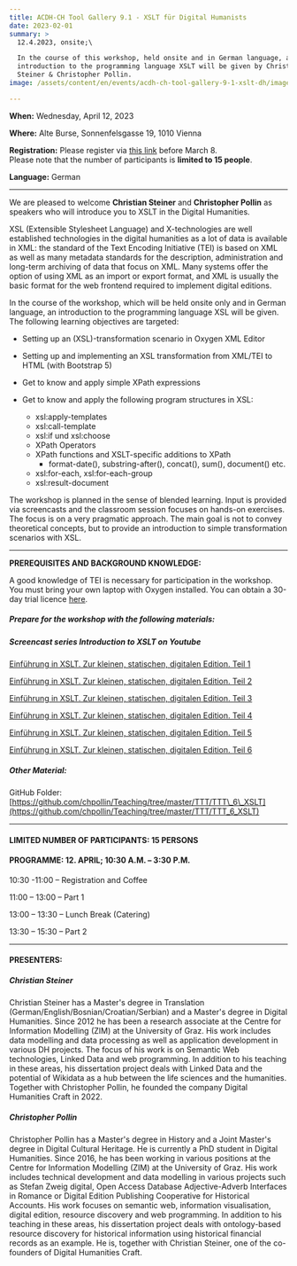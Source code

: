 ```yaml
---
title: ACDH-CH Tool Gallery 9.1 - XSLT für Digital Humanists
date: 2023-02-01
summary: >
  12.4.2023, onsite;\

  In the course of this workshop, held onsite and in German language, an
  introduction to the programming language XSLT will be given by Christian
  Steiner & Christopher Pollin.
image: /assets/content/en/events/acdh-ch-tool-gallery-9-1-xslt-dh/image.png

---
```


**When:** Wednesday, April 12, 2023

**Where:** Alte Burse, Sonnenfelsgasse 19, 1010 Vienna

**Registration:** Please register via [this link](https://www.oeaw.ac.at/de/acdh/events/registration/acdh-ch-tool-gallery-91https://www.oeaw.ac.at/de/acdh/events/registration/acdh-ch-tool-gallery-91) before March 8.\
Please note that the number of participants is **limited to 15 people**.

**Language:** German

***

We are pleased to welcome **Christian Steiner** and **Christopher Pollin** as speakers who will introduce you to XSLT in the Digital Humanities.

XSL (Extensible Stylesheet Language) and X-technologies are well established technologies in the digital humanities as a lot of data is available in XML: the standard of the Text Encoding Initiative (TEI) is based on XML as well as many metadata standards for the description, administration and long-term archiving of data that focus on XML. Many systems offer the option of using XML as an import or export format, and XML is usually the basic format for the web frontend required to implement digital editions.

In the course of the workshop, which will be held onsite only and in German language, an introduction to the programming language XSL will be given. The following learning objectives are targeted:

* Setting up an (XSL)-transformation scenario in Oxygen XML Editor

* Setting up and implementing an XSL transformation from XML/TEI to HTML (with Bootstrap 5)

* Get to know and apply simple XPath expressions

* Get to know and apply the following program structures in XSL:

  * xsl:apply-templates
  * xsl:call-template
  * xsl:if und xsl:choose
  * XPath Operators
  * XPath functions and XSLT-specific additions to XPath
    * format-date(), substring-after(), concat(), sum(), document() etc.
  * xsl:for-each, xsl:for-each-group
  * xsl:result-document

The workshop is planned in the sense of blended learning. Input is provided via screencasts and the classroom session focuses on hands-on exercises. The focus is on a very pragmatic approach. The main goal is not to convey theoretical concepts, but to provide an introduction to simple transformation scenarios with XSL.

***

**PREREQUISITES AND BACKGROUND KNOWLEDGE:**

A good knowledge of TEI is necessary for participation in the workshop. You must bring your own laptop with Oxygen installed. You can obtain a 30-day trial licence [here](https://www.oxygenxml.com/xml_editor/register.html?p=editor).

##### Prepare for the workshop with the following materials:

##### Screencast series Introduction to XSLT on Youtube

[Einführung in XSLT. Zur kleinen, statischen, digitalen Edition. Teil 1](https://www.youtube.com/watch?v=Nejczy0ux8Q%C2%A0)

[Einführung in XSLT. Zur kleinen, statischen, digitalen Edition. Teil 2](https://www.youtube.com/watch?v=x3FkbmkA1pA\&t=3s%C2%A0)

[Einführung in XSLT. Zur kleinen, statischen, digitalen Edition. Teil 3](https://www.youtube.com/watch?v=pIASA7l1mvo\&t=2s%C2%A0)

[Einführung in XSLT. Zur kleinen, statischen, digitalen Edition. Teil 4](https://www.youtube.com/watch?v=D_RTPffFUVo%C2%A0)

[Einführung in XSLT. Zur kleinen, statischen, digitalen Edition. Teil 5](https://www.youtube.com/watch?v=NSHkmVu2Rq4)

[Einführung in XSLT. Zur kleinen, statischen, digitalen Edition. Teil 6](https://www.youtube.com/watch?v=xDFaqsv8FaM%C2%A0)

##### Other Material:

GitHub Folder: [https://github.com/chpollin/Teaching/tree/master/TTT/TTT\_6\_XSLT](https://github.com/chpollin/Teaching/tree/master/TTT/TTT_6_XSLT)

***

#### **LIMITED NUMBER OF PARTICIPANTS: 15 PERSONS**

#### PROGRAMME: 12. APRIL; 10:30 A.M. – 3:30 P.M.

10:30 -11:00 – Registration and Coffee

11:00 – 13:00 – Part 1

13:00 – 13:30 – Lunch Break (Catering)

13:30 – 15:30 – Part 2

***

#### **PRESENTERS:**

##### Christian Steiner

Christian Steiner has a Master's degree in Translation (German/English/Bosnian/Croatian/Serbian) and a Master's degree in Digital Humanities. Since 2012 he has been a research associate at the Centre for Information Modelling (ZIM) at the University of Graz. His work includes data modelling and data processing as well as application development in various DH projects. The focus of his work is on Semantic Web technologies, Linked Data and web programming. In addition to his teaching in these areas, his dissertation project deals with Linked Data and the potential of Wikidata as a hub between the life sciences and the humanities. Together with Christopher Pollin, he founded the company Digital Humanities Craft in 2022.

##### Christopher Pollin

Christopher Pollin has a Master's degree in History and a Joint Master's degree in Digital Cultural Heritage. He is currently a PhD student in Digital Humanities. Since 2016, he has been working in various positions at the Centre for Information Modelling (ZIM) at the University of Graz. His work includes technical development and data modelling in various projects such as Stefan Zweig digital, Open Access Database Adjective-Adverb Interfaces in Romance or Digital Edition Publishing Cooperative for Historical Accounts. His work focuses on semantic web, information visualisation, digital edition, resource discovery and web programming. In addition to his teaching in these areas, his dissertation project deals with ontology-based resource discovery for historical information using historical financial records as an example. He is, together with Christian Steiner, one of the co-founders of Digital Humanities Craft.
